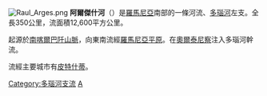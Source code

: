 {{noteTA
|G1=TO
}}
[[File:Raul_Arges.png|right]]
'''阿爾傑什河'''（{{lang-ro|râul Argeş}}）是[[羅馬尼亞|羅馬尼亞]]南部的一條河流、[[多瑙河|多瑙河]]左支。全長350公里，流面積12,600平方公里。

起源於[[南喀爾巴阡山脈|南喀爾巴阡山脈]]，向東南流經[[羅馬尼亞平原|羅馬尼亞平原]]。在[[奧爾泰尼察|奧爾泰尼察]]注入多瑙河幹流。

流經主要城市有[[皮特什蒂|皮特什蒂]]。
{{Danube}}

{{Authority control}}
[[Category:多瑙河支流|Category:多瑙河支流]]
[[Category:羅馬尼亞河流|A]]